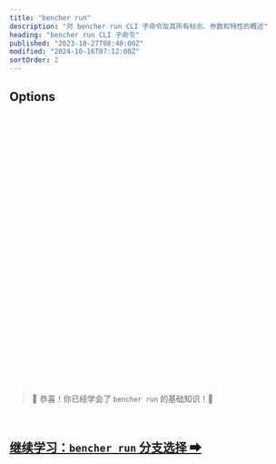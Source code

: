 ```yaml
---
title: "bencher run"
description: "对 bencher run CLI 子命令及其所有标志、参数和特性的概述"
heading: "bencher run CLI 子命令"
published: "2023-10-27T08:40:00Z"
modified: "2024-10-16T07:12:00Z"
sortOrder: 2
---
```



<Intro />

<Cmd />

<BenchmarkCommand />

## Options

<Project />

<br />

<Token />

<br />

<BranchSelection />

<br />

<Hash />

<br />

<NoHash />

<br />

<Testbed />

<br />

<Thresholds />

<br />

<Adapters />

<br />

<Iter />

<br />

<Fold />

<br />

<Backdate />

<br />

<AllowFailure />

<br />

<Format />

<br />

<Quiet />

<br />

<GitHubActions />

<br />

<CiOnlyThresholds />

<br />

<CiOnlyOnAlert />

<br />

<CiId />

<br/>

<CiNumber />

<br/>

<Shell />

<br />

<Flag />

<br />

<Exec />

<br />

<Host />

<br />

<Attempts />

<br />

<RetryAfter />

<br />

<DryRun />

<br />

<Help />

<br />
<br />

> 🐰 恭喜！你已经学会了 <code>bencher run</code> 的基础知识！🎉

<br/>

<h2><a href="/zh/docs/explanation/branch-selection/">继续学习：<code>bencher run</code> 分支选择 ➡</a></h2>